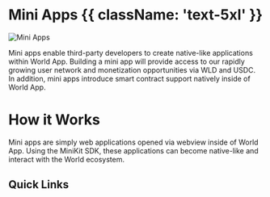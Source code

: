 
# Mini Apps {{ className: 'text-5xl' }}

![Mini Apps](/images/docs/mini-apps-cover.png)

Mini apps enable third-party developers to create native-like applications within World App.
Building a mini app will provide access to our rapidly growing user network and monetization opportunities via WLD and USDC.
In addition, mini apps introduce smart contract support natively inside of World App.<br/>

# How it Works

Mini apps are simply web applications opened via webview inside of World App. Using the MiniKit SDK, these applications can become
native-like and interact with the World ecosystem.

## Quick Links

<div className="my-6 grid gap-4 sm:grid-cols-2">
	<Card
		alt="Miniapps World"
		title={'Mini Apps Statistics'}
		content="Discover apps, their usage by country,  trends and developer rewards"
		link="https://miniapps.world"
		imagePath="/images/docs/mini-apps/mini-apps.png"
	/>
	<Card
		alt="Status"
		title={'Status Page'}
		content="Live status for Mini Apps, World ID and more"
		link="https://status.worldcoin.org"
		imagePath="/images/docs/mini-apps/mini-apps.png"
	/>
</div>
